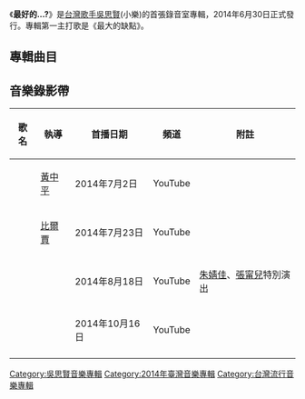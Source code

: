 {{expand|time=2016-10-15T15:21:37+00:00}}
{{unreferenced|time=2016-10-15T15:21:37+00:00}}
{{Album infobox | <!-- See Wikipedia:WikiProject_Albums -->
|  Name        = 最好的...?
|  Type        = [[專輯|專輯]]
|  Artist      = [[吳思賢_(藝人)|吳思賢]]
|  Cover       = http://a1.mzstatic.com/us/r30/Music/v4/af/da/e7/afdae7f5-73b7-82a2-f627-65303a80fcfb/4000.600x600-75.jpg
|  Released    = 2014年6月30日
|  Genre       = [[國語流行音樂|國語流行音樂]]
|  Label       = [[美妙音樂|美妙音樂]](發行)
|  Last album  = 
|  This album  = '''最好的...?'''<br />（2014年）
|  Next album  = [[捉迷藏|捉迷藏]]（2016年）
}}

《'''最好的...?'''》是[[台灣|台灣]][[歌手|歌手]][[吳思賢_(藝人)|吳思賢]](小樂)的首張錄音室專輯，2014年6月30日正式發行。專輯第一主打歌是《最大的缺點》。

==專輯曲目==
{{Tracklist
| total_length = 53:37

| title1 = Don't Cry
| longnote1 = 第二主打
| music1 = [[唐湘智|唐湘智]]
| lyrics1 = [[辛亞奴|辛亞奴]]
| length1 = 4:14

| title2 = 愛定你 
| longnote2 =  
| music2 = [[吳易緯|吳易緯]]、[[Eri_Wu|Eri Wu]]
| lyrics2 = [[唐湘智|唐湘智]]
| length2 = 3:30

| title3 = 戀愛無敵 
| longnote3 = Rap作詞：[[JPM|JPM]][[小傑|小傑]]
| music3 = [[Kim|Kim]], [[Jin_Hee|Jin Hee]]
| lyrics3 = [[Seo|Seo]], [[Gi_Jun|Gi Jun]]
| length3 = 3:42

| title4 = 最大的缺點 
| longnote4 = 第一主打<br />[[東森電視|東森電視]]《[[當男人戀愛時_(2013年電視劇)|當男人戀愛時]]》片尾曲　
| music4 = [[姚若龍|姚若龍]]
| lyrics4 = [[秦洋|秦洋]]
| length4 = 4:11

| title5 = 熱戀期
| longnote5 = 第四主打
| music5 = [[姚書寰|姚書寰]] (姚頭)
| lyrics5 = [[姚書寰|姚書寰]] (姚頭)
| length5 = 4:30

| title6 = 被愛凍結
| longnote6 =  
| music6 = [[Brendan|Brendan]]
| lyrics6 = [[Schold|Schold]]
| length6 = 3:56

| title7 = 我們都愛過了
| longnote7 =  
| music7 = [[李巍|李巍]]
| lyrics7 = [[李巍|李巍]]
| length7 = 4:09

| title8 = 像你的人
| longnote8 =  
| music8 = [[李焯雄|李焯雄]]
| lyrics8 = [[蕭恆嘉|蕭恆嘉]]
| length8 = 4:36

| title9 = 你想要什麼
| longnote9 = 
| music9 = [[姚若龍|姚若龍]]
| lyrics9 = [[王文熙|王文熙]]
| length9 = 4:45

| title10 = 一起
| longnote10 = 
| music10 = [[王宏恩|王宏恩]]、[[陳學聖|陳學聖]]
| lyrics10 = [[王宏恩|王宏恩]]
| length10 = 3:58

| title11 = 最好的事
| longnote11 = 第三主打<br />feat.[[范瑋琪|范瑋琪]]
| music11 = [[范瑋琪|范瑋琪]]
| lyrics11 = [[王雅君|王雅君]]
| length11 = 3:51
}}

==音樂錄影帶==
{| class="wikitable"
! 歌名 !! 執導 !! 首播日期 !! 頻道 !! 附註
|-
| {{youtube|ON0ioUIuJ3E|最大的缺點}} ||[[黃中平|黃中平]]||2014年7月2日||YouTube|| 
|-
| {{youtube|BWwvHxynlQE|Don't Cry}} || [[比爾賈|比爾賈]] ||2014年7月23日||YouTube||  
|-
| {{youtube|7gLSF2nTq4o|最好的事}} ||  ||2014年8月18日||YouTube||[[朱婧佳|朱婧佳]]、[[張甯兒|張甯兒]]特別演出
|-
| {{youtube|uhqUojZ1UW4|熱戀期}} ||  ||2014年10月16日||YouTube|| 
|-
|}

[[Category:吳思賢音樂專輯|Category:吳思賢音樂專輯]]
[[Category:2014年臺灣音樂專輯|Category:2014年臺灣音樂專輯]]
[[Category:台灣流行音樂專輯|Category:台灣流行音樂專輯]]